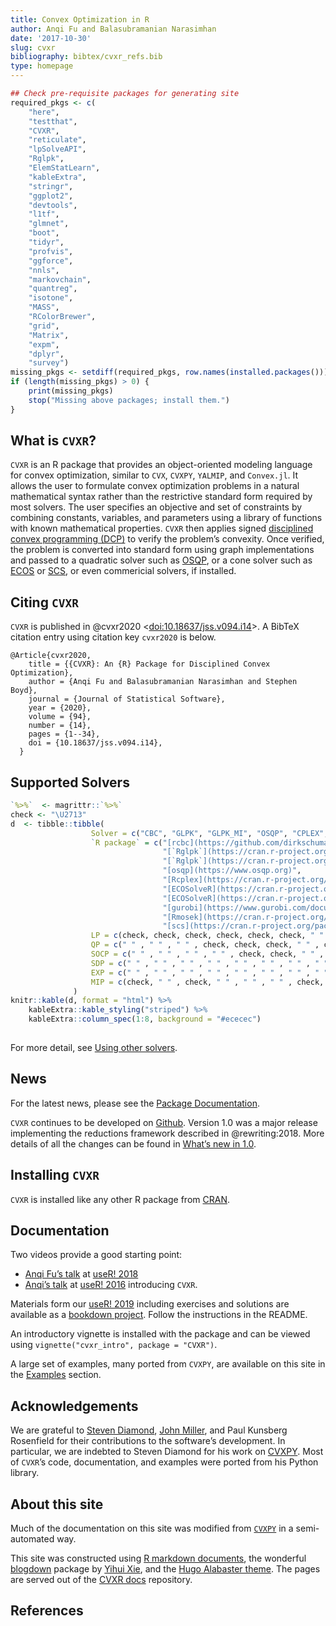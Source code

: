 ```yaml
---
title: Convex Optimization in R
author: Anqi Fu and Balasubramanian Narasimhan
date: '2017-10-30'
slug: cvxr
bibliography: bibtex/cvxr_refs.bib
type: homepage
---
```


```r
## Check pre-requisite packages for generating site
required_pkgs <- c(
    "here",
    "testthat",
    "CVXR",
    "reticulate",
    "lpSolveAPI",
    "Rglpk",
    "ElemStatLearn",
    "kableExtra",
    "stringr",
    "ggplot2",
    "devtools",
    "l1tf",
    "glmnet",
    "boot",
    "tidyr",
    "profvis",
    "ggforce",
    "nnls",
    "markovchain",
    "quantreg",
    "isotone",
    "MASS",
    "RColorBrewer",
    "grid",
    "Matrix",
    "expm",
    "dplyr",
    "survey")
missing_pkgs <- setdiff(required_pkgs, row.names(installed.packages()))
if (length(missing_pkgs) > 0) {
    print(missing_pkgs)
    stop("Missing above packages; install them.")
}
```

## What is `CVXR`?

`CVXR` is an R package that provides an object-oriented modeling
language for convex optimization, similar to `CVX`, `CVXPY`, `YALMIP`,
and `Convex.jl`. It allows the user to formulate convex optimization
problems in a natural mathematical syntax rather than the restrictive
standard form required by most solvers. The user specifies an
objective and set of constraints by combining constants, variables,
and parameters using a library of functions with known mathematical
properties. `CVXR` then applies
signed [disciplined convex programming (DCP)](/post/cvxr_dcp) to
verify the problem’s convexity. Once verified, the problem is
converted into standard form using graph implementations and
passed to a quadratic solver such as [OSQP](https://osqp.org/), or a cone solver such
as [ECOS](https://github.com/embotech/ecos)
or [SCS](https://github.com/cvxgrp/scs), or even commericial solvers,
if installed.

## Citing `CVXR`

`CVXR` is published in @cvxr2020
<[doi:10.18637/jss.v094.i14](https://dx.doi.org/10.18637/jss.v094.i14)>. A
BibTeX citation entry using citation key `cvxr2020` is below.

```
@Article{cvxr2020,
    title = {{CVXR}: An {R} Package for Disciplined Convex Optimization},
    author = {Anqi Fu and Balasubramanian Narasimhan and Stephen Boyd},
    journal = {Journal of Statistical Software},
    year = {2020},
    volume = {94},
    number = {14},
    pages = {1--34},
    doi = {10.18637/jss.v094.i14},
  }
```

## Supported Solvers

```r
`%>%`  <- magrittr::`%>%`
check <- "\U2713"
d  <- tibble::tibble(
                  Solver = c("CBC", "GLPK", "GLPK_MI", "OSQP", "CPLEX", "ECOS", "ECOS_BB", "GUROBI", "MOSEK", "SCS"),
                  `R package` = c("[rcbc](https://github.com/dirkschumacher/rcbc)",
                                  "[`Rglpk`](https://cran.r-project.org/package=Rglpk)",
                                  "[`Rglpk`](https://cran.r-project.org/package=Rglpk)",
                                  "[osqp](https://www.osqp.org)",
                                  "[Rcplex](https://cran.r-project.org/package=Rcplex)",
                                  "[ECOSolveR](https://cran.r-project.org/package=ECOSolveR)",
                                  "[ECOSolveR](https://cran.r-project.org/package=ECOSolveR)",
                                  "[gurobi](https://www.gurobi.com/documentation/9.0/refman/ins_the_r_package.html)",
                                  "[Rmosek](https://cran.r-project.org/package=Rglpk)",
                                  "[scs](https://cran.r-project.org/package=scs)"),
                  LP = c(check, check, check, check, check, check, " " , check, check, check),
                  QP = c(" " , " " , " " , check, check, check, " " , check, check, check),
                  SOCP = c(" " , " " , " " , " " , check, check, " " , check, check, check),
                  SDP = c(" " , " " , " " , " " , " " , " " , " " , " " , check, check),
                  EXP = c(" " , " " , " " , " " , " " , " " , " " , " " , check, check),
                  MIP = c(check, " " , check, " " , " " , " " , check, check, check, check)
              )
knitr::kable(d, format = "html") %>%
    kableExtra::kable_styling("striped") %>%
    kableExtra::column_spec(1:8, background = "#ececec")
                  
```

For more detail, see [Using other solvers](/cvxr_examples/cvxr_using-other-solvers/).

## News

For the latest news, please see the [Package
Documentation](https://www.cvxgrp.org/CVXR). 

`CVXR` continues to be developed on
[Github](https://github.com/cvxgrp/CVXR). Version 1.0 was a major
release implementing the reductions framework described in
@rewriting:2018. More details of all the changes can be found in
[What's new in 1.0](/cvxr_examples/whats_new_1.0/).
  

## Installing `CVXR`

`CVXR` is installed like any other R package from
[CRAN](https://cloud.r-project.org).

## Documentation

Two videos provide a good starting point:

- [Anqi Fu's talk](https://www.youtube.com/watch?v=MyglbtnmQ8A) at
 [useR!  2018](http://user2018.r-project.org)
- [Anqi's
talk](http://channel9.msdn.com/Events/useR-international-R-User-conference/useR2016/CVXR-An-R-Package-for-Modeling-Convex-Optimization-Problems)
at [useR!  2016](http://user2016.r-project.org) introducing `CVXR`. 

Materials form our [useR!
2019](http://user2019.r-project.org/tutorials/) including exercises
and solutions are available as a [bookdown
project](https://github.com/bnaras/cvxr_tutorial). Follow the
instructions in the README.

An introductory vignette is installed with the package and can be
viewed using `vignette("cvxr_intro", package = "CVXR")`.

A large set of examples, many ported from `CVXPY`, are available on
this site in the [Examples](/post/cvxr_examples/) section.

## Acknowledgements

We are grateful to [Steven
Diamond](https://web.stanford.edu/~stevend2/), [John
Miller](https://people.eecs.berkeley.edu/~miller_john/), and Paul
Kunsberg Rosenfield for their contributions to the software’s
development. In particular, we are indebted to Steven Diamond for his
work on [CVXPY](http://www.cvxpy.org/en/latest/). Most of `CVXR`'s
code, documentation, and examples were ported from his Python library.

## About this site

Much of the documentation on this site was modified
from [`CVXPY`](https://cvxpy.org) in a semi-automated way. 

This site was constructed
using [R markdown documents](http://rmarkdown.rstudio.com/), the
wonderful [blogdown](https://cloud.r-package.org/package="blogdown")
package by [Yihui Xie](https://yihui.name/), and
the
[Hugo Alabaster theme](https://themes.gohugo.io/theme/hugo-alabaster-theme/). The
pages are served out of
the [CVXR docs](https://github.com/bnaras/cvxr_docs) repository.

## References

